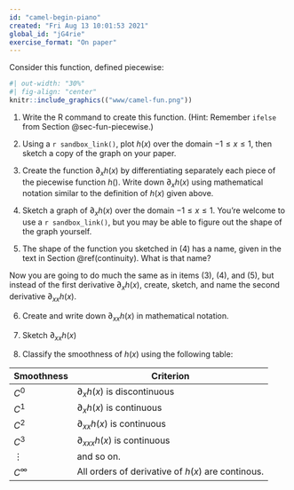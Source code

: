 ```yaml
---
id: "camel-begin-piano"
created: "Fri Aug 13 10:01:53 2021"
global_id: "jG4rie"
exercise_format: "On paper"
---
```


Consider this function, defined piecewise:

<!-- print rendering problem -->
<!-- $$h(x) \equiv \left\{
\begin{array}{ll}0 & \text{for}\ x < 0\\x^2 &  \text{otherwise}\end{array}\right.\ .$$
-->



```r
#| out-width: "30%" 
#| fig-align: "center"
knitr::include_graphics(("www/camel-fun.png"))
```


1. Write the R command to create this function. (Hint: Remember `ifelse` from Section @sec-fun-piecewise.)

2. Using a `r sandbox_link()`, plot $h(x)$ over the domain $-1 \leq x \leq 1$, then sketch a copy of the graph on your paper.

3. Create the function $\partial_x h(x)$ by differentiating separately each piece of the piecewise function $h()$. Write down $\partial_x h(x)$ using mathematical notation similar to the definition of $h(x)$ given above.

4. Sketch a graph of $\partial_x h(x)$ over the domain $-1 \leq x \leq 1$. You're welcome to use a `r sandbox_link()`, but you may be able to figure out the shape of the graph yourself.

5. The shape of the function you sketched in (4) has a name, given in the text in Section \@ref(continuity). What is that name?

Now you are going to do much the same as in items (3), (4), and (5), but instead of the first derivative $\partial_x h(x)$, create, sketch, and name the second derivative $\partial_{xx} h(x)$.

6. Create and write down $\partial_{xx} h(x)$ in mathematical notation.

7. Sketch $\partial_{xx} h(x)$

8. Classify the smoothness of $h(x)$ using the following table:

Smoothness | Criterion
-----------|-----------
$C^0$      | $\partial_x h(x)$ is discontinuous
$C^1$      | $\partial_x h(x)$ is continuous
$C^2$      | $\partial_{xx} h(x)$ is continuous
$C^3$      | $\partial_{xxx} h(x)$ is continuous
$\vdots$   | and so on.
$C^\infty$ | All orders of derivative of $h(x)$ are continous.

